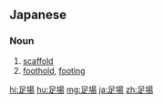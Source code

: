 ==Japanese==
{{ja-kanjitab|あし|ば|yomi=kun}}

===Noun===
{{ja-noun|あしば}}

# [[scaffold]]
# [[foothold]], [[footing]]

[[hi:足場]]
[[hu:足場]]
[[mg:足場]]
[[ja:足場]]
[[zh:足場]]